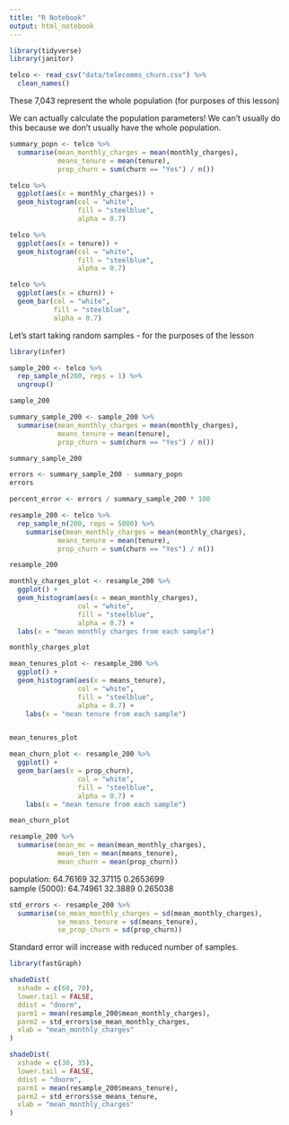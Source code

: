 ```yaml
---
title: "R Notebook"
output: html_notebook
---
```



```r

library(tidyverse)
library(janitor)

telco <- read_csv("data/telecomms_churn.csv") %>% 
  clean_names()

```

These 7,043 represent the whole population (for purposes of this lesson)

We can actually calculate the population parameters!
We can't usually do this because we don't usually have the whole population.

```r

summary_popn <- telco %>% 
  summarise(mean_monthly_charges = mean(monthly_charges),
            means_tenure = mean(tenure),
            prop_churn = sum(churn == "Yes") / n())

```

```r

telco %>% 
  ggplot(aes(x = monthly_charges)) +
  geom_histogram(col = "white",
                 fill = "steelblue",
                 alpha = 0.7)

```

```r
telco %>% 
  ggplot(aes(x = tenure)) +
  geom_histogram(col = "white",
                 fill = "steelblue",
                 alpha = 0.7)
```

```r
telco %>% 
  ggplot(aes(x = churn)) +
  geom_bar(col = "white",
           fill = "steelblue",
           alpha = 0.7)
```

Let's start taking random samples - for the purposes of the lesson

```r

library(infer)

```

```r

sample_200 <- telco %>% 
  rep_sample_n(200, reps = 1) %>% 
  ungroup()

sample_200
```


```r

summary_sample_200 <- sample_200 %>%
  summarise(mean_monthly_charges = mean(monthly_charges),
            means_tenure = mean(tenure),
            prop_churn = sum(churn == "Yes") / n())

summary_sample_200
```


```r

errors <- summary_sample_200 - summary_popn
errors
```

```r

percent_error <- errors / summary_sample_200 * 100

```

```r

resample_200 <- telco %>% 
  rep_sample_n(200, reps = 5000) %>% 
    summarise(mean_monthly_charges = mean(monthly_charges),
            means_tenure = mean(tenure),
            prop_churn = sum(churn == "Yes") / n())

resample_200
```

```r

monthly_charges_plot <- resample_200 %>%
  ggplot() +
  geom_histogram(aes(x = mean_monthly_charges),
                 col = "white",
                 fill = "steelblue",
                 alpha = 0.7) +
  labs(x = "mean monthly charges from each sample")

monthly_charges_plot

mean_tenures_plot <- resample_200 %>%
  ggplot() +
  geom_histogram(aes(x = means_tenure),
                 col = "white",
                 fill = "steelblue",
                 alpha = 0.7) +
    labs(x = "mean tenure from each sample")


mean_tenures_plot

mean_churn_plot <- resample_200 %>%
  ggplot() +
  geom_bar(aes(x = prop_churn),
                 col = "white",
                 fill = "steelblue",
                 alpha = 0.7) +
    labs(x = "mean tenure from each sample")

mean_churn_plot
```

```r

resample_200 %>% 
  summarise(mean_mc = mean(mean_monthly_charges),
            mean_ten = mean(means_tenure),
            mean_churn = mean(prop_churn))

```

population:        64.76169	 32.37115	 0.2653699	
sample (5000):     64.74961	 32.3889	 0.265038	

```r

std_errors <- resample_200 %>% 
  summarise(se_mean_monthly_charges = sd(mean_monthly_charges),
            se_means_tenure = sd(means_tenure),
            se_prop_churn = sd(prop_churn))

```

Standard error will increase with reduced number of samples.

```r

library(fastGraph)

shadeDist(
  xshade = c(60, 70),
  lower.tail = FALSE,
  ddist = "dnorm",
  parm1 = mean(resample_200$mean_monthly_charges),
  parm2 = std_errors$se_mean_monthly_charges,
  xlab = "mean_monthly_charges"
)

```

```r

shadeDist(
  xshade = c(30, 35),
  lower.tail = FALSE,
  ddist = "dnorm",
  parm1 = mean(resample_200$means_tenure),
  parm2 = std_errors$se_means_tenure,
  xlab = "mean_monthly_charges"
)

```

